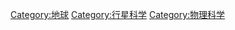 {{Catmore}}
{{Portal|地球科学}}
{{Commonscat|Earth sciences}}

[[Category:地球|Category:地球]]
[[Category:行星科学|Category:行星科学]]
[[Category:物理科学|Category:物理科学]]